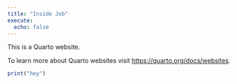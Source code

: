 ```yaml
---
title: "Inside Job"
execute:
  echo: false
---
```


This is a Quarto website.

To learn more about Quarto websites visit <https://quarto.org/docs/websites>.

```r

print("hey")

```
